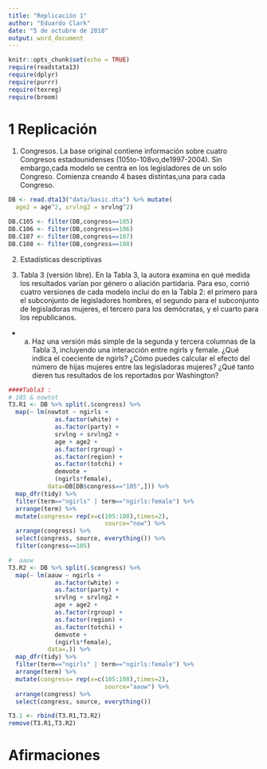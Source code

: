 ```yaml
---
title: "Replicación 1"
author: "Eduardo Clark"
date: "5 de octubre de 2018"
output: word_document
---
```


```r
knitr::opts_chunk$set(echo = TRUE)
require(readstata13)
require(dplyr)
require(purrr)
require(texreg)
require(broom)

```

# 1 Replicación

(1) Congresos. La base original contiene información sobre cuatro Congresos estadounidenses (105to-108vo,de1997-2004).
Sin embargo,cada modelo se centra en los legisladores de un solo Congreso. 
Comienza creando 4 bases distintas,una para cada Congreso.  

```r

DB <- read.dta13("data/basic.dta") %>% mutate(
  age2 = age^2, srvlng2 = srvlng^2)

DB.C105 <- filter(DB,congress==105)
DB.C106 <- filter(DB,congress==106)
DB.C107 <- filter(DB,congress==107)
DB.C108 <- filter(DB,congress==108)

```


(2) Estadísticas descriptivas


(4) Tabla 3 (versión libre). En la Tabla 3, la autora examina en qué medida los resultados varían por género o aliación partidaria. Para eso, corrió cuatro versiones de cada modelo inclui do en la Tabla 2: el primero para el subconjunto de legisladores hombres, el segundo para el subconjunto de legisladoras mujeres, el tercero para los demócratas, y el cuarto para los republicanos.

* (a) Haz una versión más simple de la segunda y tercera columnas de la Tabla 3, incluyendo una interacción entre ngirls y female. ¿Qué indica el coeciente de  ngirls? ¿Cómo puedes calcular el efecto del número de hijas mujeres entre las legisladoras mujeres? ¿Qué tanto dieren tus resultados de los reportados por Washington?



```r

####Tabla3 : 
# 105 & nowtot
T3.R1 <- DB %>% split(.$congress) %>%
  map(~ lm(nowtot ~ ngirls + 
             as.factor(white) + 
             as.factor(party) +
             srvlng + srvlng2 +
             age + age2 +
             as.factor(rgroup) +
             as.factor(region) + 
             as.factor(totchi) + 
             demvote +
             (ngirls*female), 
           data=DB[DB$congress=="105",])) %>% 
  map_dfr(tidy) %>% 
  filter(term=="ngirls" | term=="ngirls:female") %>%
  arrange(term) %>% 
  mutate(congress= rep(x=c(105:108),times=2),
                           source="now") %>%
  arrange(congress) %>% 
  select(congress, source, everything()) %>%
  filter(congress==105)

#  aauw
T3.R2 <- DB %>% split(.$congress) %>%
  map(~ lm(aauw ~ ngirls + 
             as.factor(white) + 
             as.factor(party) +
             srvlng + srvlng2 +
             age + age2 +
             as.factor(rgroup) +
             as.factor(region) + 
             as.factor(totchi) + 
             demvote +
             (ngirls*female), 
           data=.)) %>%
  map_dfr(tidy) %>% 
  filter(term=="ngirls" | term=="ngirls:female") %>%
  arrange(term) %>%
  mutate(congress= rep(x=c(105:108),times=2),
                           source="aauw") %>%
  arrange(congress) %>% 
  select(congress, source, everything())

T3.1 <- rbind(T3.R1,T3.R2)
remove(T3.R1,T3.R2)

```



# Afirmaciones

